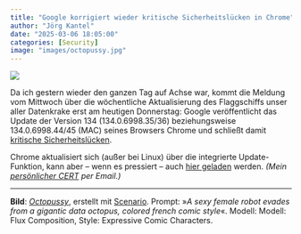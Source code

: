 ```yaml
---
title: "Google korrigiert wieder kritische Sicherheitslücken in Chrome"
author: "Jörg Kantel"
date: "2025-03-06 18:05:00"
categories: [Security]
image: "images/octopussy.jpg"
---
```


[![](images/octopussy-b.jpg)](https://www.flickr.com/photos/schockwellenreiter/54254244493/)

Da ich gestern wieder den ganzen Tag auf Achse war, kommt die Meldung vom Mittwoch über die wöchentliche Aktualisierung des Flaggschiffs unser aller Datenkrake erst am heutigen Donnerstag: Google veröffentlicht das Update der Version 134 (134.0.6998.35/36) beziehungsweise 134.0.6998.44/45 (MAC) seines Browsers Chrome und schließt  damit [kritische Sicherheitslücken](https://chromereleases.googleblog.com/2025/03/stable-channel-update-for-desktop.html).

Chrome aktualisiert sich (außer bei Linux) über die integrierte Update-Funktion, kann aber – wenn es pressiert – auch [hier geladen](https://www.google.com/intl/de/chrome/browser/) werden. *(Mein [persönlicher CERT](https://wwwuser.gwdguser.de/~mreiman1/) per Email.)*

---

**Bild**: *[Octopussy](https://www.flickr.com/photos/schockwellenreiter/54254244493/)*, erstellt mit [Scenario](http://cognitiones.kantel-chaos-team.de/technikgeschichte/rechnerundnetze/scenario.html). Prompt: »*A sexy female robot evades from a gigantic data octopus, colored french comic style*«. Modell: Modell: Flux Composition, Style: Expressive Comic Characters.